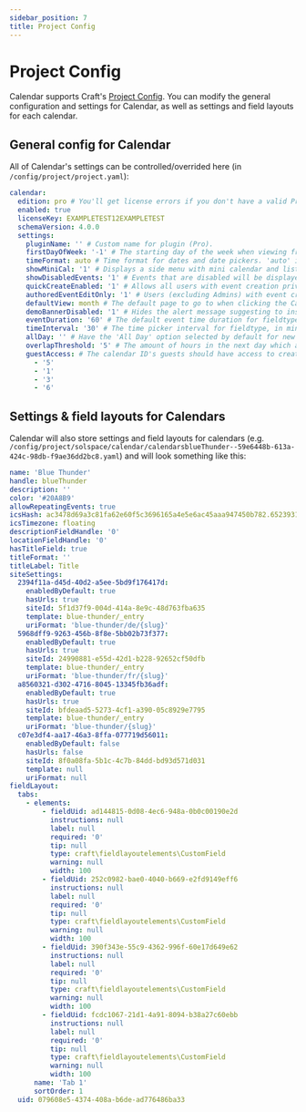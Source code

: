 ```yaml
---
sidebar_position: 7
title: Project Config
---
```


# Project Config

Calendar supports Craft's [Project Config](https://craftcms.com/docs/5.x/system/project-config.html). You can modify the general configuration and settings for Calendar, as well as settings and field layouts for each calendar.

## General config for Calendar

All of Calendar's settings can be controlled/overrided here (in `/config/project/project.yaml`):

```yaml showLineNumbers
calendar:
  edition: pro # You'll get license errors if you don't have a valid Pro license.
  enabled: true
  licenseKey: EXAMPLETEST12EXAMPLETEST
  schemaVersion: 4.0.0
  settings:
    pluginName: '' # Custom name for plugin (Pro).
    firstDayOfWeek: '-1' # The starting day of the week when viewing front end and control panel Month and Week views as well as datepickers. '-1' is default, which the current user's locale. '0' is Sunday, '1' is Monday, etc.
    timeFormat: auto # Time format for dates and date pickers. 'auto' is current user's locale, Use '12-hour' or '24-hour' to set the same for all users.
    showMiniCal: '1' # Displays a side menu with mini calendar and list of calendars, allowing you to filter your event results.
    showDisabledEvents: '1' # Events that are disabled will be displayed in the views with faded styles.
    quickCreateEnabled: '1' # Allows all users with event creation privileges to use the Quick Create event feature.
    authoredEventEditOnly: '1' # Users (excluding Admins) with event creation privileges will only be able to edit or delete their own events.
    defaultView: month # The default page to go to when clicking the Calendar nav item.
    demoBannerDisabled: '1' # Hides the alert message suggesting to install demo templates when this setting is enabled.
    eventDuration: '60' # The default event time duration for fieldtype, in minutes.
    timeInterval: '30' # The time picker interval for fieldtype, in minutes.
    allDay: '' # Have the 'All Day' option selected by default for new events.
    overlapThreshold: '5' # The amount of hours in the next day which are still considered as those of the previous day.
    guestAccess: # The calendar ID's guests should have access to create events for on the front end.
      - '5'
      - '1'
      - '3'
      - '6'
```

## Settings & field layouts for Calendars

Calendar will also store settings and field layouts for calendars (e.g. `/config/project/solspace/calendar/calendarsblueThunder--59e6448b-613a-424c-98db-f9ae36dd2bc8.yaml`) and will look something like this:

```yaml showLineNumbers
name: 'Blue Thunder'
handle: blueThunder
description: ''
color: '#20A8B9'
allowRepeatingEvents: true
icsHash: ac3478d69a3c81fa62e60f5c3696165a4e5e6ac45aaa947450b782.65239311
icsTimezone: floating
descriptionFieldHandle: '0'
locationFieldHandle: '0'
hasTitleField: true
titleFormat: ''
titleLabel: Title
siteSettings:
  2394f11a-d45d-40d2-a5ee-5bd9f176417d:
    enabledByDefault: true
    hasUrls: true
    siteId: 5f1d37f9-004d-414a-8e9c-48d763fba635
    template: blue-thunder/_entry
    uriFormat: 'blue-thunder/de/{slug}'
  5968dff9-9263-456b-8f8e-5bb02b73f377:
    enabledByDefault: true
    hasUrls: true
    siteId: 24990881-e55d-42d1-b228-92652cf50dfb
    template: blue-thunder/_entry
    uriFormat: 'blue-thunder/fr/{slug}'
  a8560321-d302-4716-8045-13345fb36adf:
    enabledByDefault: true
    hasUrls: true
    siteId: bfdeaad5-5273-4cf1-a390-05c8929e7795
    template: blue-thunder/_entry
    uriFormat: 'blue-thunder/{slug}'
  c07e3df4-aa17-46a3-8ffa-077719d56011:
    enabledByDefault: false
    hasUrls: false
    siteId: 8f0a08fa-5b1c-4c7b-84dd-bd93d571d031
    template: null
    uriFormat: null
fieldLayout:
  tabs:
    - elements:
        - fieldUid: ad144815-0d08-4ec6-948a-0b0c00190e2d
          instructions: null
          label: null
          required: '0'
          tip: null
          type: craft\fieldlayoutelements\CustomField
          warning: null
          width: 100
        - fieldUid: 252c0982-bae0-4040-b669-e2fd9149eff6
          instructions: null
          label: null
          required: '0'
          tip: null
          type: craft\fieldlayoutelements\CustomField
          warning: null
          width: 100
        - fieldUid: 390f343e-55c9-4362-996f-60e17d649e62
          instructions: null
          label: null
          required: '0'
          tip: null
          type: craft\fieldlayoutelements\CustomField
          warning: null
          width: 100
        - fieldUid: fcdc1067-21d1-4a91-8094-b38a27c60ebb
          instructions: null
          label: null
          required: '0'
          tip: null
          type: craft\fieldlayoutelements\CustomField
          warning: null
          width: 100
      name: 'Tab 1'
      sortOrder: 1
  uid: 079608e5-4374-408a-b6de-ad776486ba33
```
